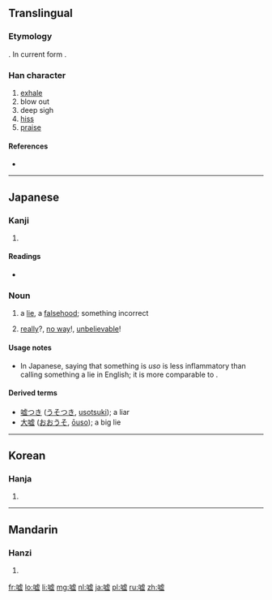 {{also|噓}}
==Translingual==
{{zh-forms|嘘|[[噓]]}}

===Etymology===
{{Han simp|噓|f=虛|t=虚}}. In current form {{Han compound|口|t1=mouth|虚}}.

===Han character===
{{Han char|rn=30|rad=口|as=11|sn=14|four=|canj=口卜心金 (RYPC)}}

# [[exhale]]
# blow out
# deep sigh
# [[hiss]]
# [[praise]]

====References====
* {{Han ref|kx=0206.100|hdz=10675.120|uh=5618|ud=22040}}

----

==Japanese==

===Kanji===
{{ja-kanji|grade=|rs=口11}}

# {{defn|lang=ja|sort=口11}}

====Readings====
* {{ja-readings|on=[[きょ]] (kyo)|kun=[[ふく]] (fuku), [[うそ]] (uso)}}

===Noun===
{{ja-noun|k|hira=うそ|rom=uso}}

# a [[lie]], a [[falsehood]]; something incorrect
# {{slang|lang=ja|skey=うそ}} [[really]]?, [[no way]]!, [[unbelievable]]!

====Usage notes====
* In Japanese, saying that something is ''uso'' is less inflammatory than calling something a lie in English; it is more comparable to {{term|fib|lang=en}}.

====Derived terms====
* [[嘘つき]] ([[うそつき]], [[usotsuki]]); a liar
* [[大嘘]] ([[おおうそ]], [[ōuso]]); a big lie

----

==Korean==

===Hanja===
{{ko-hanja|hangeul=허|rv=heo|mr=hŏ}}

# {{defn|lang=ko|sort=口11}}

----

==Mandarin==

===Hanzi===
{{cmn-hanzi|tra=噓|pin=[[xū]] ([[xu1]])|wg=hsü<sup>1</sup>}}

# {{defn|lang=cmn|sort=口11}}

[[fr:嘘]]
[[lo:嘘]]
[[li:嘘]]
[[mg:嘘]]
[[nl:嘘]]
[[ja:嘘]]
[[pl:嘘]]
[[ru:嘘]]
[[zh:嘘]]